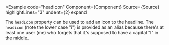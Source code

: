
<Example
  code="headIcon"
  Component={Component}
  Source={Source}
  highlightLines="3"
  undent={2}
  expand
>
  The `headIcon` property can be used to add an icon to the headline.  The
  `headicon` (note the lower case "i") is provided as an alias because there's
  at least one user (me) who forgets that it's supposed to have a capital "I"
  in the middle.
</Example>

